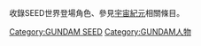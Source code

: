 {{Catnav|頁面分類|人物|虛構角色|GUNDAM人物}}
{{Catnav|頁面分類|...|日本電視動畫|GUNDAM|GUNDAM人物}}
{{Catnav|頁面分類|...|日本電視動畫|GUNDAM|GUNDAM SEED}}

收錄SEED世界登場角色、參見[[宇宙紀元|宇宙紀元]]相關條目。
[[Category:GUNDAM_SEED|Category:GUNDAM SEED]]
[[Category:GUNDAM人物|Category:GUNDAM人物]]